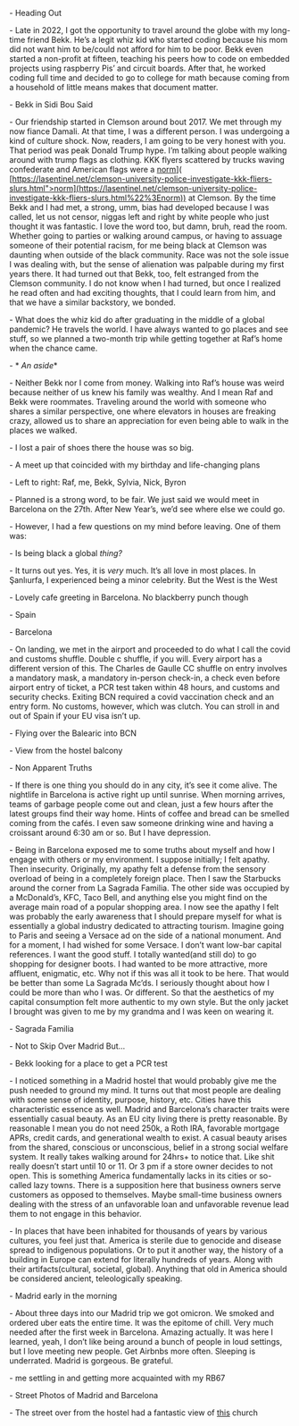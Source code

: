 \- Heading Out

\- Late in 2022, I got the opportunity to travel around the globe with my long-time friend Bekk. He’s a legit whiz kid who started coding because his mom did not want him to be/could not afford for him to be poor. Bekk even started a non-profit at fifteen, teaching his peers how to code on embedded projects using raspberry Pis’ and circuit boards. After that, he worked coding full time and decided to go to college for math because coming from a household of little means makes that document matter.

\- Bekk in Sidi Bou Said

\- Our friendship started in Clemson around bout 2017. We met through my now fiance Damali. At that time, I was a different person. I was undergoing a kind of culture shock. Now, readers, I am going to be very honest with you. That period was peak Donald Trump hype. I’m talking about people walking around with trump flags as clothing. KKK flyers scattered by trucks waving confederate and American flags were a [norm](%5Bhttps://lasentinel.net/clemson-university-police-investigate-kkk-fliers-slurs.html)\]( [https://lasentinel.net/clemson-university-police-investigate-kkk-fliers-slurs.html">norm](https://lasentinel.net/clemson-university-police-investigate-kkk-fliers-slurs.html%22%3Enorm)) at Clemson. By the time Bekk and I had met, a strong, umm, bias had developed because I was called, let us not censor, niggas left and right by white people who just thought it was fantastic. I love the word too, but damn, bruh, read the room. Whether going to parties or walking around campus, or having to assuage someone of their potential racism, for me being black at Clemson was daunting when outside of the black community. Race was not the sole issue I was dealing with, but the sense of alienation was palpable during my first years there. It had turned out that Bekk, too, felt estranged from the Clemson community. I do not know when I had turned, but once I realized he read often and had exciting thoughts, that I could learn from him, and that we have a similar backstory, we bonded.

\- What does the whiz kid do after graduating in the middle of a global pandemic? He travels the world. I have always wanted to go places and see stuff, so we planned a two-month trip while getting together at Raf’s home when the chance came.

\- \* _An aside_\*

\- Neither Bekk nor I come from money. Walking into Raf’s house was weird because neither of us knew his family was wealthy. And I mean Raf and Bekk were roommates. Traveling around the world with someone who shares a similar perspective, one where elevators in houses are freaking crazy, allowed us to share an appreciation for even being able to walk in the places we walked.

\- I lost a pair of shoes there the house was so big.

\- A meet up that coincided with my birthday and life-changing plans

\- Left to right: Raf, me, Bekk, Sylvia, Nick, Byron

\- Planned is a strong word, to be fair. We just said we would meet in Barcelona on the 27th. After New Year’s, we’d see where else we could go.

\- However, I had a few questions on my mind before leaving. One of them was:

\- Is being black a global _thing?_

\- It turns out yes. Yes, it is _very_ much. It’s all love in most places. In Şanlıurfa, I experienced being a minor celebrity. But the West is the West

\- Lovely cafe greeting in Barcelona. No blackberry punch though

\- Spain

\- Barcelona

\- On landing, we met in the airport and proceeded to do what I call the covid and customs shuffle. Double c shuffle, if you will. Every airport has a different version of this. The Charles de Gaulle CC shuffle on entry involves a mandatory mask, a mandatory in-person check-in, a check even before airport entry of ticket, a PCR test taken within 48 hours, and customs and security checks. Exiting BCN required a covid vaccination check and an entry form. No customs, however, which was clutch. You can stroll in and out of Spain if your EU visa isn’t up.

\- Flying over the Balearic into BCN

\- View from the hostel balcony

\- Non Apparent Truths

\- If there is one thing you should do in any city, it’s see it come alive. The nightlife in Barcelona is active right up until sunrise. When morning arrives, teams of garbage people come out and clean, just a few hours after the latest groups find their way home. Hints of coffee and bread can be smelled coming from the cafés. I even saw someone drinking wine and having a croissant around 6:30 am or so. But I have depression.

\- Being in Barcelona exposed me to some truths about myself and how I engage with others or my environment. I suppose initially; I felt apathy. Then insecurity. Originally, my apathy felt a defense from the sensory overload of being in a completely foreign place. Then I saw the Starbucks around the corner from La Sagrada Familia. The other side was occupied by a McDonald’s, KFC, Taco Bell, and anything else you might find on the average main road of a popular shopping area. I now see the apathy I felt was probably the early awareness that I should prepare myself for what is essentially a global industry dedicated to attracting tourism. Imagine going to Paris and seeing a Versace ad on the side of a national monument. And for a moment, I had wished for some Versace. I don’t want low-bar capital references. I want the good stuff. I totally wanted(and still do) to go shopping for designer boots. I had wanted to be more attractive, more affluent, enigmatic, etc. Why not if this was all it took to be here. That would be better than some La Sagrada Mc’ds. I seriously thought about how I could be more than who I was. Or different. So that the aesthetics of my capital consumption felt more authentic to my own style. But the only jacket I brought was given to me by my grandma and I was keen on wearing it.

\- Sagrada Familia

\- Not to Skip Over Madrid But…

\- Bekk looking for a place to get a PCR test

\- I noticed something in a Madrid hostel that would probably give me the push needed to ground my mind. It turns out that most people are dealing with some sense of identity, purpose, history, etc. Cities have this characteristic essence as well. Madrid and Barcelona’s character traits were essentially casual beauty. As an EU city living there is pretty reasonable. By reasonable I mean you do not need 250k, a Roth IRA, favorable mortgage APRs, credit cards, and generational wealth to exist. A casual beauty arises from the shared, conscious or unconscious, belief in a strong social welfare system. It really takes walking around for 24hrs+ to notice that. Like shit really doesn’t start until 10 or 11. Or 3 pm if a store owner decides to not open. This is something America fundamentally lacks in its cities or so-called lazy towns. There is a supposition here that business owners serve customers as opposed to themselves. Maybe small-time business owners dealing with the stress of an unfavorable loan and unfavorable revenue lead them to not engage in this behavior.

\- In places that have been inhabited for thousands of years by various cultures, you feel just that. America is sterile due to genocide and disease spread to indigenous populations. Or to put it another way, the history of a building in Europe can extend for literally hundreds of years. Along with their artifacts(cultural, societal, global). Anything that old in America should be considered ancient, teleologically speaking.

\- Madrid early in the morning

\- About three days into our Madrid trip we got omicron. We smoked and ordered uber eats the entire time. It was the epitome of chill. Very much needed after the first week in Barcelona. Amazing actually. It was here I learned, yeah, I don’t like being around a bunch of people in loud settings, but I love meeting new people. Get Airbnbs more often. Sleeping is underrated. Madrid is gorgeous. Be grateful.

\- me settling in and getting more acquainted with my RB67

\- Street Photos of Madrid and Barcelona

\- The street over from the hostel had a fantastic view of [this](https://goo.gl/maps/pdTCiUsLTt7cHHdv8) church